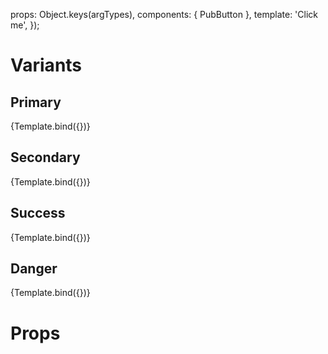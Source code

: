 
<Meta title="pub-button" component={PubButton} />

  props: Object.keys(argTypes),
  components: { PubButton },
  template: '<pub-button :variant="variant">Click me</pub-button>',
});

# Variants

## Primary

<Canvas>
  <Story
    name="Primary"
    args={{
      variant: ButtonVariant.PRIMARY,
    }}
  >
    {Template.bind({})}
  </Story>
</Canvas>

## Secondary

<Canvas>
  <Story
    name="Secondary"
    args={{
      variant: ButtonVariant.SECONDARY,
    }}
  >
    {Template.bind({})}
  </Story>
</Canvas>

## Success

<Canvas>
  <Story
    name="Success"
    args={{
      variant: ButtonVariant.SUCCESS,
    }}
  >
    {Template.bind({})}
  </Story>
</Canvas>

## Danger

<Canvas>
  <Story
    name="Danger"
    args={{
      variant: ButtonVariant.DANGER,
    }}
  >
    {Template.bind({})}
  </Story>
</Canvas>

# Props

<Props component={PubButton} />
